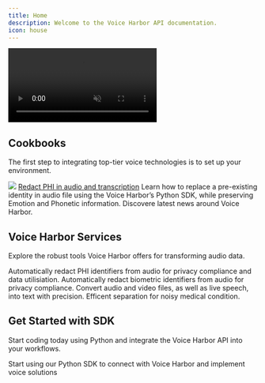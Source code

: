 ```yaml
---
title: Home
description: Welcome to the Voice Harbor API documentation.
icon: house
---
```


<video id="homeVideo" controls autoplay loop muted playsinline>
  <source src="/images/Home_page.mp4" type="video/mp4" />
  Your browser does not support the video tag.
</video>

<script>
  document.addEventListener('DOMContentLoaded', function() {
    var video = document.getElementById('homeVideo');

    // Set the video to start at second 1 after metadata loads.
    video.addEventListener('loadedmetadata', function() {
      video.currentTime = 1;
    });

    // Explicitly try to play the video.
    video.play().catch(function(error) {
      console.error("Error attempting to play the video:", error);
    });
  });
</script>


## Cookbooks

The first step to integrating top-tier voice technologies is to set up your environment.

<CardGroup cols={2}>
  <Frame>
    <img className="block" src="/images/vh3b.png" />
    <a href="https://docs.nijta.com/PHI">Redact PHI in audio and transcription</a>
  </Frame>
  <Card
    title="Redact Biometric identity in audio"
    icon="user-shield"
    href="https://docs.nijta.com/Biometric"
  >
    Learn how to replace a pre-existing identity in audio file using the Voice Harbor’s Python SDK, while preserving Emotion and Phonetic information.
  </Card>
</CardGroup>

<CardGroup cols={1}>
  <Card
    title="News and upcoming releases"
    icon="newspaper"
    href="https://docs.nijta.com/News"
  >
    Discovere latest news around Voice Harbor.
  </Card>
</CardGroup>

## Voice Harbor Services

Explore the robust tools Voice Harbor offers for transforming audio data.

<CardGroup cols={3}>
  <Card
    title="PHI Redaction"
    icon="user-check"
    href="https://docs.nijta.com/PHI"
  >
    Automatically redact PHI identifiers from audio for privacy compliance and data utilisiation.
  </Card>
  <Card
    title="Biometric Redaction"
    icon="user-shield"
    href="https://docs.nijta.com/Biometric"
  >
    Automatically redact biometric identifiers from audio for privacy compliance.
  </Card>
  <Card
    title="Speech-to-Text"
    icon="code"
    href="https://voiceharbor.com/docs/speech-to-text"
  >
    Convert audio and video files, as well as live speech, into text with precision.
  </Card>
  <Card
    title="Diarization"
    icon="people-group"
    href="https://docs.nijta.com/BuildwithVoiceHarbor/Diarization"
  >
    Efficent separation for noisy medical condition.
  </Card>
</CardGroup>

## Get Started with SDK

Start coding today using Python and integrate the Voice Harbor API into your workflows.

<CardGroup cols={1}>
  <Card
    title="Python SDK"
    icon="python"
    href="https://github.com/Nijta-API/VoiceHarborSDK.git"
  >
    Start using our Python SDK to connect with Voice Harbor and implement voice solutions
  </Card>
</CardGroup>
